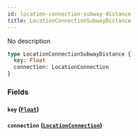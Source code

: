 ```yaml
---
id: location-connection-subway-distance
title: LocationConnectionSubwayDistance
---
```


No description

```graphql
type LocationConnectionSubwayDistance {
  key: Float
  connection: LocationConnection
}
```

### Fields

#### `key` ([`Float`](/v1/scalars/float))

#### `connection` ([`LocationConnection`](/v1/objects/location-connection))
